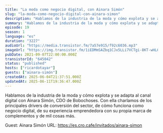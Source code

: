 ```yaml
---
title: "La moda como negocio digital, con Ainara Simón"
slug: "la-moda-como-negocio-digital-con-ainara-simon"
description: "Hablamos de la industria de la moda y cómo explota y se adapta al canal digital con Ainara Simón, CDO de Bobochoses. Con ella charlamos de los principales drivers de conversión del sector, de cómo funciona como negocio digital, de su experiencia emprendedora con su propia marca de complementos y de mil cosas más.\n\nGuest: Ainara Simón\nURL: https://es.cro.cafe/invitados/ainara-simon"
summary: "Hablamos de la industria de la moda y cómo explota y se adapta al canal digital con Ainara Simón, CDO de Bobochoses. Con ella charlamos de los principales drivers de conversión del sector, de cómo funciona como negocio digital, de su experiencia emprendedora con su propia marca de complementos y de mil cosas más."
episode: 19
season: 1
language: "es"
duration: "3227"
audioUrl: "https://media.transistor.fm/7a57e915/f92c6036.mp3"
imageUrl: "https://img.transistor.fm/1iEDMmSAZbq1CJx5LLi7VCTgi-8KT-wHLG0q44YDi-U/rs:fill:3000:3000:1/q:60/aHR0cHM6Ly9pbWct/dXBsb2FkLXByb2R1/Y3Rpb24udHJhbnNp/c3Rvci5mbS9iMGUy/MDg4NDJhMDFiNjA3/YTJiODgzMDg0MjAw/YjQ5NS5qcGc.webp"
pubDate: 2021-09-07T22:00:00.000Z
transistorId: "645042"
status: "published"
hosts: ["ricardotayar"]
guests: ["ainara-simón"]
createdAt: 2025-06-04T21:37:51.000Z
updatedAt: 2025-06-11T19:36:47.000Z
---
```


Hablamos de la industria de la moda y cómo explota y se adapta al canal digital con Ainara Simón, CDO de Bobochoses. Con ella charlamos de los principales drivers de conversión del sector, de cómo funciona como negocio digital, de su experiencia emprendedora con su propia marca de complementos y de mil cosas más.

Guest: Ainara Simón
URL: https://es.cro.cafe/invitados/ainara-simon
